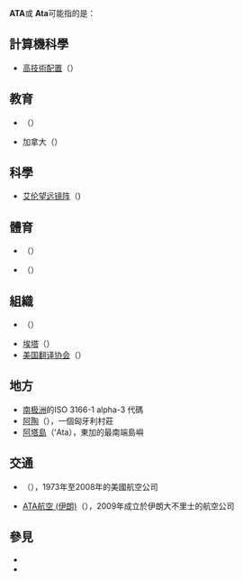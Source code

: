 {{Wiktionary|ATA|Ata|Appendix:Variations of "ata"}}

'''ATA'''或 '''Ata'''可能指的是：

==計算機科學==
* [[高技術配置|高技術配置]]（{{lang|en|Advanced Technology Attachment}}）

==教育==
* {{tsl|en|Asia Theological Association|亞洲神學協會}}（{{lang|en|Asia Theological Association}}）
* 加拿大{{tsl|en|Alberta Teachers' Association|亞伯達教師協會}}（{{lang|en|Alberta Teachers' Association}}）

==科學==
* [[艾伦望远镜阵|艾伦望远镜阵]]（{{lang|en|Allen Telescope Array}})

==體育==
* {{tsl|en|American Taekwondo Association|美國跆拳道協會}}（{{lang|en|American Taekwondo Association}}）
* {{tsl|en|American Tennis Association|美國網球協會}}（{{lang|en|American Tennis Association}}）

==組織==
* {{tsl|en|Africa Travel Association|非洲旅遊協會}}（{{lang|en|Africa Travel Association}}）
* [[埃塔|埃塔]]（{{lang|eu|Aberri Ta Askatasuna}}）
* [[美国翻译协会|美国翻译协会]]（{{lang|en|American Translators Association}}）

==地方==
* [[南极洲|南极洲]]的ISO 3166-1 alpha-3 代碼
* [[阿陶|阿陶]]（{{lang|hu|Áta}}），一個匈牙利村莊
* [[阿塔島|阿塔島]]（ʻAta），東加的最南端島嶼

==交通==
* {{tsl|en|ATA Airlines|ATA航空}}（{{lang|en|ATA Airlines}}），1973年至2008年的美國航空公司
* [[ATA航空_(伊朗)|ATA航空 (伊朗)]]（{{lang|en|Ata Airlines}}），2009年成立於伊朗大不里士的航空公司

==參見==
* {{lookfrom|ATA}}
* {{intitle|ATA}}

{{Disambiguation|cat=三字拉丁字母縮寫消歧義}}